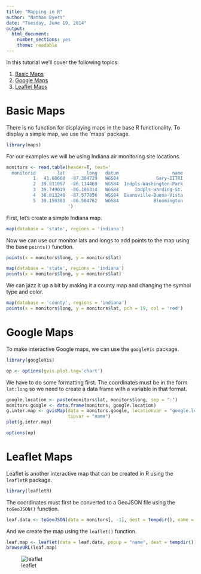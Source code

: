 ```yaml
---
title: "Mapping in R"
author: "Nathan Byers"
date: "Tuesday, June 19, 2014"
output:
  html_document:
    number_sections: yes
    theme: readable
---
```


In this tutorial we'll cover the following topics:

1. [Basic Maps](#basic)
2. [Google Maps](#google)
4. [Leaflet Maps](#leaflet)


# Basic Maps {#basic}
There is no function for displaying maps in the base R functionality. To display
a simple map, we use the 'maps' package.

```r
library(maps)
```

For our examples we will be using Indiana air monitoring site locations. 

```r
monitors <- read.table(header=T, text='
  monitorid        lat        long   datum                    name            
          1   41.60668  -87.304729   WGS84              Gary-IITRI
          2  39.811097	-86.114469   WGS84  Indpls-Washington-Park
          3  39.749019	-86.186314   WGS84      Indpls-Harding-St.
          4  38.013248	-87.577856   WGS84  Evansville-Buena-Vista
          5  39.159383	-86.504762   WGS84             Bloomington
                       ')
```

First, let's create a simple Indiana map.

```r
map(database = 'state', regions = 'indiana')
```

Now we can use our monitor lats and longs to add points to the map using the base
`points()` function.

```r
points(x = monitors$long, y = monitors$lat)
```

```r
map(database = 'state', regions = 'indiana')
points(x = monitors$long, y = monitors$lat)
```

We can jazz it up a bit by making it a county map and changing the symbol type and
color.

```r
map(database = 'county', regions = 'indiana')
points(x = monitors$long, y = monitors$lat, pch = 19, col = 'red')
```


# Google Maps {#google}




To make interactive Google maps, we can use the `googleVis` package.

```r
library(googleVis)
```

```r
op <- options(gvis.plot.tag='chart')
```

We have to do some formatting first. The coordinates must be in the form `lat:long`
so we need to create a data frame with a variable in that format.

```r
google.location <- paste(monitors$lat, monitors$long, sep = ":")
monitors.google <- data.frame(monitors, google.location)
g.inter.map <- gvisMap(data = monitors.google, locationvar = "google.location",
                       tipvar = "name")
plot(g.inter.map)
```

```r
options(op)
```


# Leaflet Maps {#leaflet}


Leaflet is another interactive map that can be created in R using the `leafletR`
package.

```r
library(leafletR)
```

The coordinates must first be converted to a GeoJSON file using the `toGeoJSON()`
function.

```r
leaf.data <- toGeoJSON(data = monitors[, -1], dest = tempdir(), name = "monitors")
```

And we create the map using the `leaflet()` function.

```r
leaf.map <- leaflet(data = leaf.data, popup = "name", dest = tempdir())
browseURL(leaf.map)
```

![leaflet](screenshots/leaflet.png)






